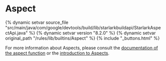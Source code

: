 <html devsite>
<head>
  <meta name="project_path" value="/_project.yaml">
  <meta name="book_path" value="/versions/8.2.0/_book.yaml">
</head>
<body>

<h1 class="page-title" id="modules.Aspect">Aspect</h1>

{% dynamic setvar source_file "src/main/java/com/google/devtools/build/lib/starlarkbuildapi/StarlarkAspectApi.java" %}
{% dynamic setvar version "8.2.0" %}
{% dynamic setvar original_path "/rules/lib/builtins/Aspect" %}
{% include "_buttons.html" %}
<!-- {% raw %} -->

For more information about Aspects, please consult the
<a href="../globals/bzl.html#aspect">documentation of the aspect function</a> or the <a href="https://bazel.build/versions/8.2.0/rules/aspects">introduction to Aspects</a>.




</body>
</html>

<!-- {% endraw %} -->
